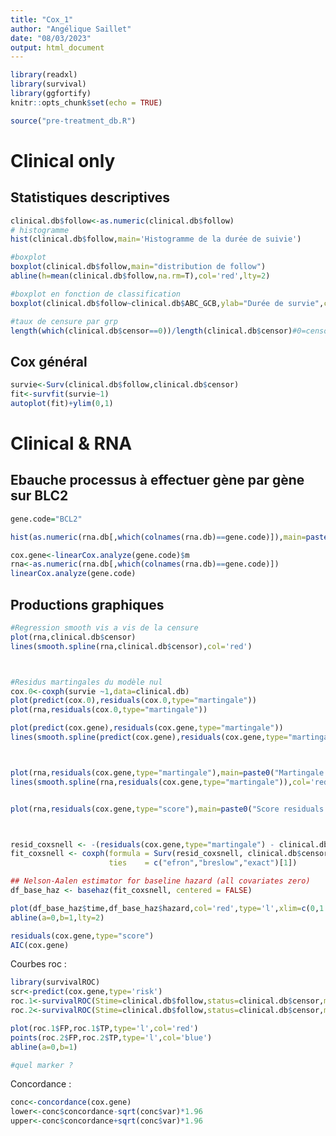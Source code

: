 ```yaml
---
title: "Cox_1"
author: "Angélique Saillet"
date: "08/03/2023"
output: html_document
---
```


```r
library(readxl)
library(survival)
library(ggfortify)
knitr::opts_chunk$set(echo = TRUE)
```

```r
source("pre-treatment_db.R")
```

# Clinical only

## Statistiques descriptives 

```r
clinical.db$follow<-as.numeric(clinical.db$follow)
# histogramme
hist(clinical.db$follow,main='Histogramme de la durée de suivie')

#boxplot
boxplot(clinical.db$follow,main="distribution de follow")
abline(h=mean(clinical.db$follow,na.rm=T),col='red',lty=2)

#boxplot en fonction de classification 
boxplot(clinical.db$follow~clinical.db$ABC_GCB,ylab="Durée de survie",col=c(3,4),main="boxplot de follow en fonction de ABC_GCB")#Données globales(i.e données non censurées et censurées)

#taux de censure par grp
length(which(clinical.db$censor==0))/length(clinical.db$censor)#0=censored, 1=no-censored
```

## Cox général 

```r
survie<-Surv(clinical.db$follow,clinical.db$censor)
fit<-survfit(survie~1)
autoplot(fit)+ylim(0,1)
```

# Clinical & RNA

## Ebauche processus à effectuer gène par gène sur BLC2 

```r
gene.code="BCL2"
```

```r
hist(as.numeric(rna.db[,which(colnames(rna.db)==gene.code)]),main=paste0("expression de ",gene.code," en log2"))
```

```r
cox.gene<-linearCox.analyze(gene.code)$m
rna<-as.numeric(rna.db[,which(colnames(rna.db)==gene.code)])
linearCox.analyze(gene.code)
```

## Productions graphiques 

```r
#Regression smooth vis a vis de la censure 
plot(rna,clinical.db$censor)
lines(smooth.spline(rna,clinical.db$censor),col='red')



#Residus martingales du modèle nul 
cox.0<-coxph(survie ~1,data=clinical.db)
plot(predict(cox.0),residuals(cox.0,type="martingale"))
plot(rna,residuals(cox.0,type="martingale"))

plot(predict(cox.gene),residuals(cox.gene,type="martingale"))
lines(smooth.spline(predict(cox.gene),residuals(cox.gene,type="martingale")),col='red')



plot(rna,residuals(cox.gene,type="martingale"),main=paste0("Martingale residuals accordint to RNA level of ",gene.code),ylab="maritngale residuals")
lines(smooth.spline(rna,residuals(cox.gene,type="martingale")),col='red',lwd=2.5)


plot(rna,residuals(cox.gene,type="score"),main=paste0("Score residuals according to RNA level of ",gene.code),ylab="score residuals")



resid_coxsnell <- -(residuals(cox.gene,type="martingale") - clinical.db$censor)
fit_coxsnell <- coxph(formula = Surv(resid_coxsnell, clinical.db$censor) ~ 1,
                      ties    = c("efron","breslow","exact")[1])

## Nelson-Aalen estimator for baseline hazard (all covariates zero)
df_base_haz <- basehaz(fit_coxsnell, centered = FALSE)

plot(df_base_haz$time,df_base_haz$hazard,col='red',type='l',xlim=c(0,1.2),ylim=c(0,1.2),lwd=3,xlab="Cox-Snell residuals",ylab=" ",main=paste0("Cox-Snell residuals for  ",gene.code))
abline(a=0,b=1,lty=2)

residuals(cox.gene,type="score")
AIC(cox.gene)
```
Courbes roc : 

```r
library(survivalROC)
scr<-predict(cox.gene,type='risk')
roc.1<-survivalROC(Stime=clinical.db$follow,status=clinical.db$censor,marker=scr,predict.time=10,span=0.05)
roc.2<-survivalROC(Stime=clinical.db$follow,status=clinical.db$censor,marker=scr,predict.time=10,method="KM")

plot(roc.1$FP,roc.1$TP,type='l',col='red')
points(roc.2$FP,roc.2$TP,type='l',col='blue')
abline(a=0,b=1)

#quel marker ? 
```

Concordance : 

```r
conc<-concordance(cox.gene)
lower<-conc$concordance-sqrt(conc$var)*1.96
upper<-conc$concordance+sqrt(conc$var)*1.96
```
